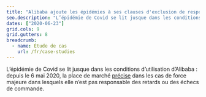 ```yaml
---
title: "Alibaba ajoute les épidémies à ses clauses d'exclusion de responsabilité"
seo.description: "L’épidémie de Covid se lit jusque dans les conditions d’utilisation d’Alibaba..."
dates: ["2020-06-23"]
grid.cols: 9
grid.gutters: 8
breadcrumb:
  - name: Étude de cas
    url: /fr/case-studies
---
```


L’épidémie de Covid se lit jusque dans les conditions d’utilisation d’Alibaba : depuis le 6 mai 2020, la place de marché <a target="_blank" rel="noopener" href="https://github.com/ambanum/CGUs-data/commit/37503cb23">précise</a> dans les cas de force majeure dans lesquels elle n’est pas responsable des retards ou des échecs de commande.
